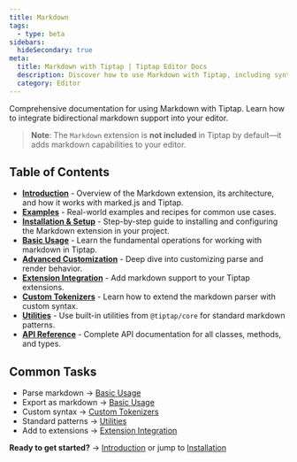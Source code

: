 ```yaml
---
title: Markdown
tags:
  - type: beta
sidebars:
  hideSecondary: true
meta:
  title: Markdown with Tiptap | Tiptap Editor Docs
  description: Discover how to use Markdown with Tiptap, including syntax for headings, lists, code blocks, and more. Learn more in our docs!
  category: Editor
---
```


Comprehensive documentation for using Markdown with Tiptap. Learn how to integrate bidirectional markdown support into your editor.

> **Note**: The `Markdown` extension is **not included** in Tiptap by default—it adds markdown capabilities to your editor.

## Table of Contents

- [**Introduction**](/editor/core-concepts/markdown/introduction) - Overview of the Markdown extension, its architecture, and how it works with marked.js and Tiptap.
- [**Examples**](/editor/core-concepts/markdown/examples) - Real-world examples and recipes for common use cases.
- [**Installation & Setup**](/editor/core-concepts/markdown/installation) - Step-by-step guide to installing and configuring the Markdown extension in your project.
- [**Basic Usage**](/editor/core-concepts/markdown/basic-usage) - Learn the fundamental operations for working with markdown in Tiptap.
- [**Advanced Customization**](/editor/core-concepts/markdown/advanced-usage) - Deep dive into customizing parse and render behavior.
- [**Extension Integration**](/editor/core-concepts/markdown/extension-integration) - Add markdown support to your Tiptap extensions.
- [**Custom Tokenizers**](/editor/core-concepts/markdown/custom-tokenizers) - Learn how to extend the markdown parser with custom syntax.
- [**Utilities**](/editor/core-concepts/markdown/utilities) - Use built-in utilities from `@tiptap/core` for standard markdown patterns.
- [**API Reference**](/editor/core-concepts/markdown/api) - Complete API documentation for all classes, methods, and types.

## Common Tasks

- Parse markdown → [Basic Usage](/editor/core-concepts/markdown/basic-usage#setting-content-from-markdown)
- Export as markdown → [Basic Usage](/editor/core-concepts/markdown/basic-usage#getting-markdown-from-the-editor)
- Custom syntax → [Custom Tokenizers](/editor/core-concepts/markdown/custom-tokenizers)
- Standard patterns → [Utilities](/editor/core-concepts/markdown/utilities)
- Add to extensions → [Extension Integration](/editor/core-concepts/markdown/extension-integration)

**Ready to get started?** → [Introduction](/editor/core-concepts/markdown/introduction) or jump to [Installation](/editor/core-concepts/markdown/installation)
